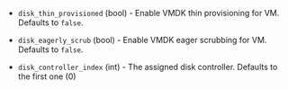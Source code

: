 <!-- Code generated from the comments of the DiskConfig struct in builder\vsphere\common\storage_config.go; DO NOT EDIT MANUALLY -->

- `disk_thin_provisioned` (bool) - Enable VMDK thin provisioning for VM. Defaults to `false`.

- `disk_eagerly_scrub` (bool) - Enable VMDK eager scrubbing for VM. Defaults to `false`.

- `disk_controller_index` (int) - The assigned disk controller. Defaults to the first one (0)

<!-- End of code generated from the comments of the DiskConfig struct in builder\vsphere\common\storage_config.go; -->
